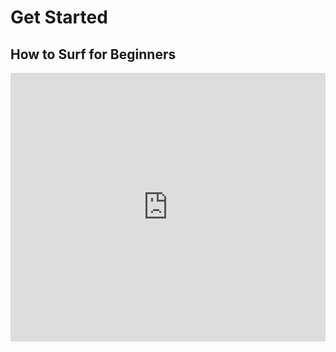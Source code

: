 
# Get Started

## How to Surf for Beginners

<Bleed>
  <iframe
    width="100%"
    height="430"
    src="https://www.youtube.com/embed/LwPtyLlbLRY"
    frameborder="0"
    allow="accelerometer; autoplay; clipboard-write; encrypted-media; gyroscope; picture-in-picture"
    allowfullscreen
  />
</Bleed>
